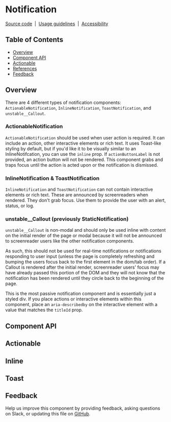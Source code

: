 
# Notification

[Source code](https://github.com/carbon-design-system/carbon/tree/main/packages/react/src/components/Notification)
&nbsp;|&nbsp;
[Usage guidelines](https://www.carbondesignsystem.com/components/notification/usage)
&nbsp;|&nbsp;
[Accessibility](https://www.carbondesignsystem.com/components/notification/accessibility)

## Table of Contents

- [Overview](#overview)
- [Component API](#component-api)
- [Actionable](#actionable)
- [References](#references)
- [Feedback](#feedback)

## Overview

There are 4 different types of notification components:
`ActionableNotification`, `InlineNotification`, `ToastNotification`, and
`unstable__Callout`.

### ActionableNotification

`ActionableNotification` should be used when user action is required. It can
include an action, other interactive elements or rich text. It uses Toast-like
styling by default, but if you'd like it to be visually similar to an
InlineNotifcation, you can use the `inline` prop. If `actionButtonLabel` is not
provided, an action button will not be rendered. This component grabs and traps
focus until the action is acted upon or the notification is dismissed.

### InlineNotification & ToastNotification

`InlineNotification` and `ToastNotification` can not contain interactive
elements or rich text. These are announced by screenreaders when rendered. They
don't grab focus. Use them to provide the user with an alert, status, or log.

### unstable\_\_Callout (previously StaticNotification)

`unstable__Callout` is non-modal and should only be used inline with content on
the initial render of the page or modal because it will not be announced to
screenreader users like the other notification components.

As such, this should not be used for real-time notifications or notifications
responding to user input (unless the page is completely refreshing and bumping
the users focus back to the first element in the dom/tab order). If a Callout is
rendered after the initial render, screenreader users' focus may have already
passed this portion of the DOM and they will not know that the notification has
been rendered until they circle back to the beginning of the page.

This is the most passive notification component and is essentially just a styled
div. If you place actions or interactive elements within this component, place
an `aria-describedby` on the interactive element with a value that matches the
`titleId` prop.

## Component API

<ArgTypes />

## Actionable

<Canvas id="components-notifications-actionable--playground" />

## Inline

<Canvas id="components-notifications-inline--playground" />

## Toast

<Canvas id="components-notifications-toast--playground" />

## Feedback

Help us improve this component by providing feedback, asking questions on Slack,
or updating this file on
[GitHub](https://github.com/carbon-design-system/carbon/edit/main/packages/react/src/components/Notification/Notification.mdx).
